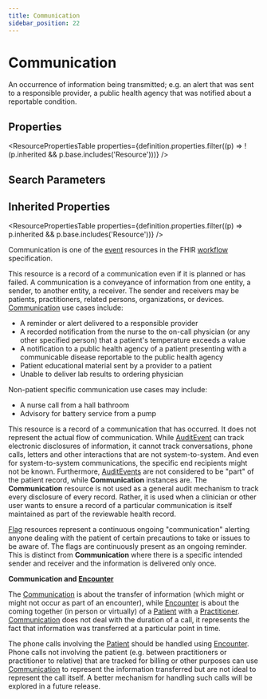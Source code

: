 ```yaml
---
title: Communication
sidebar_position: 22
---
```


# Communication

An occurrence of information being transmitted; e.g. an alert that was sent to a responsible provider, a public health agency that was notified about a reportable condition.

<Tabs queryString="section">
<TabItem value="schema" label="Schema" default>


## Properties


<ResourcePropertiesTable properties={definition.properties.filter((p) => !(p.inherited && p.base.includes('Resource')))} />

## Search Parameters

<SearchParamsTable searchParams={definition.searchParameters} />

## Inherited Properties

<ResourcePropertiesTable properties={definition.properties.filter((p) => p.inherited && p.base.includes('Resource'))} />

</TabItem>
  <TabItem value="usage" label="Usage">
    <div> <a name="scope"></a>         <p>Communication is one of the <a href="https://www.hl7.org/fhir/workflow.html#event">event</a> resources in the FHIR <a href="https://www.hl7.org/fhir/workflow.html">workflow</a> specification.</p>     <p> This resource is a record of a communication even if it is planned or has failed. A communication is a conveyance of information from one entity, a sender, to another entity, a receiver.  The sender and receivers may be patients, practitioners, related persons, organizations, or devices. <a href="/docs/api/fhir/resources/communication">Communication</a> use cases include: </p> <ul> <li>A reminder or alert delivered to a responsible provider</li> <li>A recorded notification from the nurse to the on-call physician (or any other specified person) that a patient's temperature exceeds a value</li> <li>A notification to a public health agency of a patient presenting with a communicable disease reportable to the public health agency</li> <li>Patient educational material sent by a provider to a patient</li> <li>Unable to deliver lab results to ordering physician</li> </ul> <p> Non-patient specific communication use cases may include: </p> <ul> <li>A nurse call from a hall bathroom</li> <li>Advisory for battery service from a pump</li> </ul> </div>
    </TabItem>
  <TabItem value="relationships" label="Relationships">
    <div> <a name="bnr"></a>  <p> This resource is a record of a communication that has occurred. It does not represent the actual flow of communication. While <a href="/docs/api/fhir/resources/auditevent">AuditEvent</a> can track electronic disclosures of information, it cannot track conversations, phone calls, letters and other interactions that are not system-to-system.  And even for system-to-system communications, the specific end recipients might not be known.  Furthermore, <a href="/docs/api/fhir/resources/auditevent">AuditEvents</a> are not considered to be "part" of the patient record, while <b>Communication</b> instances are.  The <b>Communication</b> resource is not used as a general audit mechanism to track every disclosure of every record.  Rather, it is used when a clinician or other user wants to ensure a record of a particular communication is itself maintained as part of the reviewable health record. </p> <p> <a href="/docs/api/fhir/resources/flag">Flag</a> resources represent a continuous ongoing "communication" alerting anyone dealing with the patient of certain precautions to take or issues to be aware of.  The flags are continuously present as an ongoing reminder.  This is  distinct from <b>Communication</b> where there is a specific intended sender and receiver and the information is delivered only once. </p>  <p><b>Communication and <a href="/docs/api/fhir/resources/encounter">Encounter</a></b></p> <p> The <a href="/docs/api/fhir/resources/communication">Communication</a> is about the transfer of information (which might or might not occur as part of an encounter), while <a href="/docs/api/fhir/resources/encounter">Encounter</a>  is about the coming together (in person or virtually) of a <a href="/docs/api/fhir/resources/patient">Patient</a> with a <a href="/docs/api/fhir/resources/practitioner">Practitioner</a>.  <a href="/docs/api/fhir/resources/communication">Communication</a> does not deal with  the duration of a call, it represents the fact that information was transferred at a particular point in time. </p> <p> The phone calls involving the <a href="/docs/api/fhir/resources/patient">Patient</a> should be handled using <a href="/docs/api/fhir/resources/encounter">Encounter</a>.  Phone calls not involving the patient  (e.g. between practitioners or practitioner to relative) that are tracked for billing or other purposes can use <a href="/docs/api/fhir/resources/communication">Communication</a>  to represent the information transferred but are not ideal to represent the call itself.   A better mechanism for handling such calls will be explored in a future release. </p> </div>
    </TabItem>
  
  

</Tabs>
